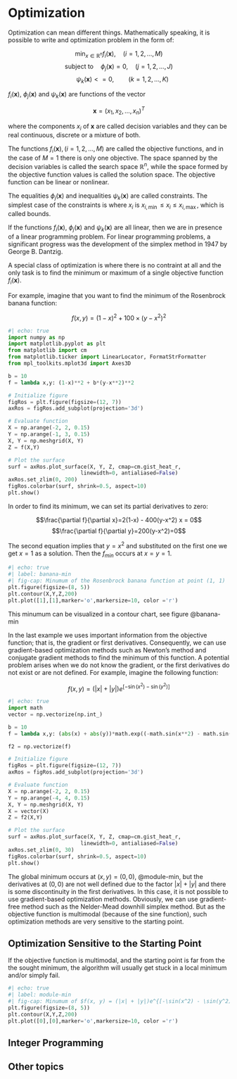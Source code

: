# Optimization

Optimization can mean different things. Mathematically speaking, it is possible to write and optimization problem in the form of:

$$ \min_{x \in \mathbb{R}^n} f_{i}(\mathbf{x}), \quad (i=1, 2, \dots, M)$$
$$\textrm{subject to} \quad \phi_{j}(\mathbf{x}) = 0, \quad (j=1, 2, \dots, J)$$
$$\quad \psi_{k}(\mathbf{x}) <= 0, \quad \quad (k=1, 2, \dots, K)$$

$f_{i}(\mathbf{x})$, $\phi_{j}(\mathbf{x})$ and $\psi_{k}(\mathbf{x})$ are functions of the vector 

$$\mathbf{x} = (x_{1}, x_{2}, \dots, x_{n})^T$$

where the components $x_{i}$ of $\mathbf{x}$ are called decision variables and they can be real continuous, discrete or a mixture of both. 

The functions $f_{i}(\mathbf{x}), (i=1, 2, \dots, M)$ are called the objective functions, and in the case of $M=1$ there is only one objective. The space spanned by the decision variables is called the search space $\mathbb{R}^n$, while the space formed by the objective function values is called the solution space. The objective function can be linear or nonlinear.

The equalities $\phi_{j}(\mathbf{x})$ and inequalities $\psi_{k}(\mathbf{x})$ are called constraints. The simplest case of the constraints is where $x_{i}$ is $x_{i, \min} \leq x_{i} \leq x_{i, \max}$, which is called bounds.

If the functions $f_{i}(\mathbf{x})$, $\phi_{j}(\mathbf{x})$ and $\psi_{k}(\mathbf{x})$ are all linear, then we are in presence of a linear programming problem. For linear programming problems, a significant progress was the development of the simplex method in 1947 by George B. Dantzig. 

A special class of optimization is where there is no contraint at all and the only task is to find the minimum or maximum of a single objective function $f_{i}(\mathbf{x})$. 

For example, imagine that you want to find the minimum of the Rosenbrock banana function:

$$f(x, y) = (1 - x)^2 + 100 \times (y - x^2)^2$$

```python
#| echo: true
import numpy as np
import matplotlib.pyplot as plt
from matplotlib import cm
from matplotlib.ticker import LinearLocator, FormatStrFormatter
from mpl_toolkits.mplot3d import Axes3D

b = 10
f = lambda x,y: (1-x)**2 + b*(y-x**2)**2

# Initialize figure 
figRos = plt.figure(figsize=(12, 7))
axRos = figRos.add_subplot(projection='3d')

# Evaluate function
X = np.arange(-2, 2, 0.15)
Y = np.arange(-1, 3, 0.15)
X, Y = np.meshgrid(X, Y)
Z = f(X,Y)

# Plot the surface
surf = axRos.plot_surface(X, Y, Z, cmap=cm.gist_heat_r,
                       linewidth=0, antialiased=False)
axRos.set_zlim(0, 200)
figRos.colorbar(surf, shrink=0.5, aspect=10)
plt.show()
```

In order to find its minimum, we can set its partial derivatives to zero:

$$\frac{\partial f}{\partial x}=2(1-x) - 400(y-x^2) x = 0$$
$$\frac{\partial f}{\partial y}=200(y-x^2)=0$$

The second equation implies that $y=x^2$ and substituted on the first one we get $x=1$ as a solution. Then the $f_{min}$ occurs at $x=y=1$.

```python
#| echo: true
#| label: banana-min
#| fig-cap: Minumum of the Rosenbrock banana function at point (1, 1)
plt.figure(figsize=(8, 5))
plt.contour(X,Y,Z,200)
plt.plot([1],[1],marker='o',markersize=10, color ='r')
```

This minumum can be visualized in a contour chart, see figure @banana-min

In the last example we uses important information from the objective function; that is, the gradient or first derivatives. Consequently, we can use gradient-based optimization methods such as Newton's method and conjugate gradient methods to find the minimum of this function. A potential problem arises when we do not know the gradient, or the first derivatives do not exist or are not defined. For example, imagine the following function:

$$f(x, y) = (|x| + |y|)e^{[-\sin(x^2) - \sin(y^2)]}$$

```python
#| echo: true
import math
vector = np.vectorize(np.int_)

b = 10
f = lambda x,y: (abs(x) + abs(y))*math.exp((-math.sin(x**2) - math.sin(y**2)))

f2 = np.vectorize(f)

# Initialize figure 
figRos = plt.figure(figsize=(12, 7))
axRos = figRos.add_subplot(projection='3d')

# Evaluate function
X = np.arange(-2, 2, 0.15)
Y = np.arange(-4, 4, 0.15)
X, Y = np.meshgrid(X, Y)
X = vector(X)
Z = f2(X,Y)

# Plot the surface
surf = axRos.plot_surface(X, Y, Z, cmap=cm.gist_heat_r,
                       linewidth=0, antialiased=False)
axRos.set_zlim(0, 30)
figRos.colorbar(surf, shrink=0.5, aspect=10)
plt.show()
```

The global minimum occurs at $(x, y) = (0,0)$, @module-min, but the derivatives at $(0,0)$ are not well defined due to the factor $|x| + |y|$ and there is some discontinuity in the first derivatives. In this case, it is not possible to use gradient-based optimization methods. Obviously, we can use gradient-free method such as the Nelder-Mead downhill simplex method. But as the objective function is multimodal (because of the sine function), such optimization methods are very sensitive to the starting point. 

::: {.callout-tip}
## Optimization Sensitive to the Starting Point

If the objective function is multimodal, and the starting point is far from the the sought minimum, the algorithm will usually get stuck in a local minimum and/or simply fail.
:::

```python
#| echo: true
#| label: module-min
#| fig-cap: Minumum of $f(x, y) = (|x| + |y|)e^{[-\sin(x^2) - \sin(y^2)]}$ at point (0, 0)
plt.figure(figsize=(8, 5))
plt.contour(X,Y,Z,200)
plt.plot([0],[0],marker='o',markersize=10, color ='r')
```


## Integer Programming

## Other topics

